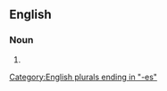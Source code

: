 ==English==

===Noun===
{{head|en|noun plural form|head=[[big]] [[box]]es}}

# {{plural of|big box|lang=en}}

[[Category:English plurals ending in "-es"]]